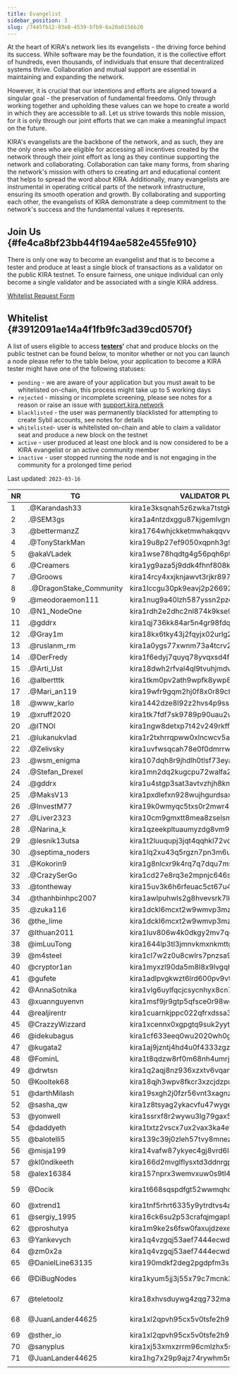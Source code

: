 ```yaml
---
title: Evangelist
sidebar_position: 3
slug: /7445fb12-93e8-4539-bfb9-6a20a0156b20
---
```





At the heart of KIRA's network lies its evangelists - the driving force behind its success. While software may be the foundation, it is the collective effort of hundreds, even thousands, of individuals that ensure that decentralized systems thrive. Collaboration and mutual support are essential in maintaining and expanding the network.


However, it is crucial that our intentions and efforts are aligned toward a singular goal - the preservation of fundamental freedoms. Only through working together and upholding these values can we hope to create a world in which they are accessible to all. Let us strive towards this noble mission, for it is only through our joint efforts that we can make a meaningful impact on the future.


KIRA's evangelists are the backbone of the network, and as such, they are the only ones who are eligible for accessing all incentives created by the network through their joint effort as long as they continue supporting the network and collaborating. Collaboration can take many forms, from sharing the network's mission with others to creating art and educational content that helps to spread the word about KIRA. Additionally, many evangelists are instrumental in operating critical parts of the network infrastructure, ensuring its smooth operation and growth. By collaborating and supporting each other, the evangelists of KIRA demonstrate a deep commitment to the network's success and the fundamental values it represents.


## Join Us {#fe4ca8bf23bb44f194ae582e455fe910}


There is only one way to become an evangelist and that is to become a tester and produce at least a single block of transactions as a validator on the public KIRA testnet. To ensure fairness, one unique individual can only become a single validator and be associated with a single KIRA address. 


[Whitelist Request Form](https://evangelist.kira.network/)


## Whitelist {#3912091ae14a4f1fb9fc3ad39cd0570f}


A list of users eligible to access [**testers**](https://testers.kira.network/)**’** chat and produce blocks on the public testnet can be found below, to monitor whether or not you can launch a node please refer to the table below, your application to become a KIRA tester might have one of the following statuses:

- `pending` - we are aware of your application but you must await to be whitelisted on-chain, this process might take up to 5 working days
- `rejected` - missing or incomplete screening, please see notes for a reason or raise an issue with [support.kira.network](https://support.kira.network/)
- `blacklisted` - the user was permanently blacklisted for attempting to create Sybil accounts, see notes for details
- `whitelisted`- user is whitelisted on-chain and able to claim a validator seat and produce a new block on the testnet
- `active` - user produced at least one block and is now considered to be a KIRA evangelist or an active community member
- `inactive` - user stopped running the node and is not engaging in the community for a prolonged time period

Last updated: `2023-03-16`


| **NR** | **TG**                   | **VALIDATOR PUBLIC KEY**                    | **STATUS**     | **NOTE**     |
| ------ | ------------------------ | ------------------------------------------- | -------------- | ------------ |
| 1      | .@Karandash33            | kira1e3ksqnah5z6zwka7tstgk0rzhwppdnag0yc6ap | `whitelisted`  | ???          |
| 2      | .@SEM3gs                 | kira1a4ntzdxggu87kjgemlvgrmm4yxgpg8n3m54zme | `whitelisted`  |              |
| 3      | .@bettermanzZ            | kira1764whjckketmwhakqqvv3j7du36lxgn9v4tawp | `whitelisted`  |              |
| 4      | .@TonyStarkMan           | kira19u8p27ef9050xqpnh3g94hljxzp96a86yd7qrm | `whitelisted`  |              |
| 5      | @akaVLadek               | kira1wse78hqdtg4g56pqh6ptk8llgmkp7r797933u8 | `whitelisted`  |              |
| 6      | .@Creamers               | kira1yg9aza5j9ddk4fhnf808k4vfpwydjuqdam8urr | `whitelisted`  |              |
| 7      | .@Groows                 | kira14rcy4xxjknjawvt3rjkr897vpazv9pywyhrafc | `whitelisted`  |              |
| 8      |  .@DragonStake_Community | kira1lccgu30pk9eavj2p26692ltvpk9lr5u7e4uyk9 | `whitelisted`  |              |
| 9      | .@meodoraemon111         | kira1nug9a40lzh587yssn2pzerfa2a94cxnz6wn8tu | `whitelisted`  |              |
| 10     | .@N1_NodeOne             | kira1rdh2e2dhc2nl874k9kse9uq5wd0mcslnrcy6qa | `whitelisted`  |              |
| 11     | .@gddrx                  | kira1qj736kk84ar5n4gr98fdq7f4453h3tapa3juqv | `whitelisted`  |              |
| 12     | .@Gray1m                 | kira18kx6tky43j2fqyjx02urlg2uwhw8k7xplxs9qw | `whitelisted`  |              |
| 13     | .@ruslanm_rm             | kira1a0ygs77xwnm73a4tcrv278fj4djgmzwxqptkzj | `whitelisted`  |              |
| 14     | .@DerFredy               | kira1f6edyj7quyq78yvqxsd4fecj784j3dnsa8vdre | `whitelisted`  |              |
| 15     | .@Arti_Ust               | kira18dwh2rfval4ql9tvuhjmdvauu3726g590kugf8 | `whitelisted`  |              |
| 16     | .@albertttk              | kira1tkm0pv2ath9wpfk8ywp8m5y3eqwjac26w4f04t | `whitelisted`  |              |
| 17     | .@Mari_an119             | kira19wfr9gqm2hj0f8x0r89cfxp3dsnvqqphcgsmnv | `whitelisted`  |              |
| 18     | .@www_karlo              | kira1442dze8l92z2hvs4p9ssapvq7wadl4qhne5qw3 | `whitelisted`  |              |
| 19     | .@xruff2020              | kira1tk7fdf7sk9789p90uau2wxyx45m5cmdlw69gvk | `whitelisted`  |              |
| 20     | .@lTNOl                  | kira1ngw8detxp7t42v249rkff7hdf0lszysra074yr | `rejected`     |              |
| 21     | .@lukanukvlad            | kira1r2txhrrqpww0xlncwcv5aryz4lmmmal4akrdzu | `whitelisted`  |              |
| 22     | .@Zelivsky               | kira1uvfwsqcah78e0f0dmrrwztvjvsxh4nc9kjdayv | `whitelisted`  |              |
| 23     | .@wsm_enigma             | kira107dqh8r9jhdlh0tlsf73eyanch4lewfxvdcmsg | `whitelisted`  |              |
| 24     | .@Stefan_Drexel          | kira1mn2dq2kugcpu72walfa28r79vd953lxv9f3tek | `whitelisted`  |              |
| 24     | .@gddrx                  | kira1u4stgp3sat3avtvzhjh8kmyzrrkwluu66f4wze | `whitelisted`  |              |
| 25     | .@MaksV13                | kira1pxdlefxn928wujhgurdsax9s6frsapl0gggft2 | `whitelisted`  |              |
| 26     | .@InvestM77              | kira19k0wmyqc5txs0r2mwr4lth4ll88umuxlgqzztc | `whitelisted`  |              |
| 27     | .@Liver2323              | kira10cm9gmxtt8mea8zselsmcl2w0ylwnxazwdqh95 | `whitelisted`  |              |
| 28     | .@Narina_k               | kira1qzeekpltuaumyzdg8vm9f88musyp75wcjhguyk | `whitelisted`  |              |
| 29     | .@lesnik13utsa           | kira1t2luuqupj3jqt4qqhkl72vqcqm7kmpgrqlgjxc | `whitelisted`  |              |
| 30     | .@septima_noders         | kira1lq2xu43q5rgzn7pn3m6uusy06q5rt7z6q6gnuw | `whitelisted`  |              |
| 31     | .@Kokorin9               | kira1g8nlcxr9k4rq7q7dqu7msmnnglf7ywf4l8ltmg | `whitelisted`  |              |
| 32     | .@CrazySerGo             | kira1cd27e8rq3e2mpnjc646sul5jnalhsx4kr8sdkh | `whitelisted`  |              |
| 33     | .@tontheway              | kira15uv3k6h6rfeuac5ct67u4njwg42xrgq7dxsy7p | `whitelisted`  |              |
| 34     | .@thanhbinhpc2007        | kira1awlpuhwls2g8hvevsrk7lkccqe6sk26cpq0tpu | `whitelisted`  |              |
| 35     | .@zuka116                | kira1dckl6mcxt2w9wmvp3mz80ur7y9qnhs2ncc576p | `whitelisted`  |              |
| 36     | @the_lime                | kira1dckl6mcxt2w9wmvp3mz80ur7y9qnhs2ncc576p | `whitelisted`  |              |
| 37     | @lthuan2011              | kira1luv806w4k0dkgy2mv7qqr7mgq5ew2emhnmzxj2 | `whitelisted`  |              |
| 38     | @imLuuTong               | kira1644lp3tl3jmnvkmxnkmttg5lqy2w67fd9nf2c3 | `whitelisted`  |              |
| 39     | @m4steel                 | kira1cl7w2z0u8cwlrs7pnzsa98eg6x60j2jln2vm9q | `whitelisted`  |              |
| 40     | @cryptor1an              | kira1myxzl90da5m8l8x9lvgqh47nj7pp5wj6xz63py | `whitelisted`  |              |
| 41     | @gufete                  | kira1adlpvgkwzt6lrd600pv9vtlskuh0eem4vhjkde | `whitelisted`  |              |
| 42     | @AnnaSotnika             | kira1vlg6uylfqcjcsycnhyx8cn7ad3suyqy4qs4z5w | `whitelisted`  |              |
| 43     | @xuannguyenvn            | kira1msf9jr9gtp5qfsce0r98wg84yt0vj26v3en5ed | `whitelisted`  |              |
| 44     | @realjirentr             | kira1cuarnkjppc022qfrxdssa3ua535f6qafxljfxs | `whitelisted`  |              |
| 45     | @CrazzyWizzard           | kira1xcennx0xgpgtq9suk2yytjenr76xjt2xdmt9pj | `whitelisted`  |              |
| 46     | @idekubagus              | kira1cf633eeq0wu2020wh0g4qdr6uswn206u3s4d48 | `whitelisted`  |              |
| 47     | @kugata2                 | kira1aj9jzntj4hd4u0f4333zgzegtd5pqspkqza5dy | `rejected`     |              |
| 48     | @FominL                  | kira1t8qdzw8rf0m68nh4umrjesrwvt572u36ux9ml9 | `rejected`     |              |
| 49     | @drwtsn                  | kira1q2aqj8nz936xzxtv6vqanqlymp4256kd4zk768 | `rejected`     |              |
| 50     | @Kooltek68               | kira18qjh3wpv8fkcr3xzcjdzpukjhw9mhlysjhc7kj | `whitelisted`  |              |
| 51     | @darthMilash             | kira19sxgh2j0fzr56vnt3xagnzhu8qpty3kwvmc6z9 | `whitelisted`  |              |
| 52     | @sasha_qw                | kira1z8tsyag2ykacvfu47wyge03ymfsks0w503teq9 | `whitelisted`  |              |
| 53     | @yonwell                 | kira1ssrxf8r2wywu3lg79gax5cqglvey7jpltuu3me | `whitelisted`  |              |
| 54     | @daddyeth                | kira1txtz2vscx7ux2vax3ka4ewfprdh5rdx7a6g9ae | `whitelisted`  |              |
| 55     | @balotelli5              | kira139c39j0zleh57tvy8mnezngp25s3yua36v7wsn | `whitelisted`  |              |
| 56     | @misja199                | kira14vafw87ykyec4gj8vrd6l44e8q5e0u6q7rc0f4 | `whitelisted`  |              |
| 57     | @kl0ndikeeth             | kira166d2mvglflysxtd3ddnrgpycvwej3yje6pdda3 | `whitelisted`  |              |
| 58     | @alex16384               | kira157nprx3wemvxuw0s9tl4lk4zzv2hw4q34nml00 | `whitelisted`  |              |
| 59     | @Docik                   | kira1t668sqspdfgt52wwmqhdhteh09ygauxsvsf2xd | `rejected`     | invalid id   |
| 60     | @xtrend1                 | kira1tnf5rhrt6335y9ytrdtvs4ad2tnxz08nh5c262 | `whitelisted`  |              |
| 61     | @sergiy_1995             | kira16ck6su2p53crafqjmgap935datnc6yfzzywv0u | `whitelisted`  |              |
| 62     | @proshutya               | kira1m9ke2s6fsw0faxujdzexeu6yvk8tesezdwcywz | `whitelisted`  |              |
| 63     | @Yankevych               | kira1q4vzgqj53aef7444ecwdgcgj9ctrxj9m535h8j | `whitelisted`  |              |
| 64     | @zm0x2a                  | kira1q4vzgqj53aef7444ecwdgcgj9ctrxj9m535h8j | `whitelisted`  |              |
| 65     | @DanielLine63135         | kira190mdkf2deg2pgdpfm3s3qrskd9gflpem2tkmyv | `whitelisted`  |              |
| 66     | @DiBugNodes              | kira1kyum5jj3j55x79c7mcnk3a3g9pss77pzt9evpx | `rejected`     | invalid id   |
| 67     | @teletoolz               | kira18xhvsduywg4zqg732mawfe6k0ga8fryk2vpzv7 | `rejected`     | invalid id   |
| 68     | @JuanLander44625         | kira1xl2qpvh95cx5v0tsfe2h93r4e2xhyarm3l4nj8 | `rejected`     | invalid docs |
| 69     | @sther_io                | kira1xl2qpvh95cx5v0tsfe2h93r4e2xhyarm3l4nj8 | `whitelisted`  |              |
| 70     | @sanyplus                | kira1xj53xmxzrrm96cmlzhx5smlr85syr3g92rrxr7 | `whitelisted`  |              |
| 71     | @JuanLander44625         | kira1hg7x29p9ajz74rywhm5ml7zxknmj5h9me0cs33 | `whitelisted`  |              |
|        |                          |                                             |                |              |

